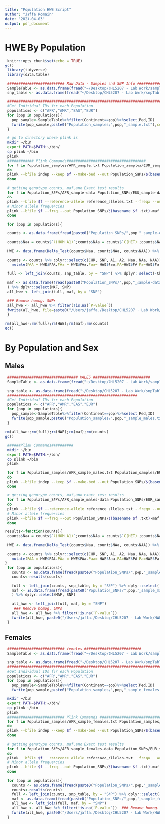 ```yaml
---
title: "Population HWE Script"
author: "Jaffa Romain"
date: "2023-04-03"
output: pdf_document
---
```


# HWE By Population 
```r
 knitr::opts_chunk$set(echo = TRUE)
gc()
 library(tidyverse)
 library(data.table)
```

```r
 ########################## Raw Data - Samples and SNP Info #########################
 SampleTable <- as.data.frame(fread("~/Desktop/CHL5207 - Lab Work/sampleTable.txt")) %>% filter(Omni1738 == 1)
 snp_table <- as.data.frame(fread("~/Desktop/CHL5207 - Lab Work/snpTable.txt")) %>% dplyr::select(c(Chr, SNP, GRCh37))

 ##########################################################################
 #Get Individual IDs for each Population
 populations <- c("AFR","AMR","EAS","EUR")
 for (pop in populations){
   pop_sample<-SampleTable%>%filter(Continent==pop)%>%select(Ped,ID)
   fwrite(pop_sample,paste0("Population_samples/",pop,"_sample.txt"),col.names = F,quote = F, row.names = F,sep="\t")
 }

```

```bash
 # go to directory where plink is
 mkdir ~/bin
 export PATH=$PATH:~/bin/
 cp plink ~/bin
 plink
 ############ Plink Commands####################################
 for f in Population_samples/AFR_sample.txt Population_samples/EUR_sample.txt  Population_samples/EAS_sample.txt  Population_samples/AMR_sample.txt 
 do
 plink --bfile indep --keep $f --make-bed --out Population_SNPs/$(basename $f .txt)-data
 done

 # getting genotype counts, maf,and Exact test results
 for f in Population_SNPs/AFR_sample-data Population_SNPs/EUR_sample-data  Population_SNPs/EAS_sample-data Population_SNPs/AMR_sample-data
 do
 plink --bfile $f --reference-allele reference_alleles.txt --freqx --out  Population_SNPs/$(basename $f .txt)-freq
 # Minor allele frequencies
 plink --bfile $f --freq --out Population_SNPs/$(basename $f .txt)-maf
 done
```

```r
 for (pop in populations){

 counts <- as.data.frame(fread(paste0("Population_SNPs/",pop,"_sample-data-freq.frqx")))

 counts$Naa = counts$`C(HOM A1)`;counts$NAa = counts$`C(HET)`;counts$NAA = counts$`C(HOM A2)`

 HWE <- data.frame(Delta_Test(counts$Naa, counts$NAa, counts$NAA)) %>% mutate(`-log10(P-value - Delta)` = -log10(Delta_p_val))

 counts <- counts %>% dplyr::select(c(CHR, SNP, A1, A2, Naa, NAa, NAA)) %>% 
   mutate(PAA = HWE$PAA,PAa = HWE$PAa,Paa= HWE$Paa,PA=HWE$PA,Pa=HWE$Pa,Delta = HWE$delta,se= HWE$se,`P-value` = HWE$Delta_p_val,`-log10P` = HWE$`-log10(P-value - Delta)`)

 full <- left_join(counts, snp_table, by = "SNP") %>% dplyr::select(-Chr)  %>% filter(CHR != 24&CHR!=26)
 
 maf <- as.data.frame(fread(paste0("Population_SNPs/",pop,"_sample-data-maf.frq"))
 ) %>% dplyr::select(MAF, SNP)
 all_hwe <- left_join(full, maf, by = "SNP")
 
 ### Remove homog. SNPs
 all_hwe <- all_hwe %>% filter(!is.na(`P-value`))  
 fwrite(all_hwe, file=paste0("/Users/jaffa./Desktop/CHL5207 - Lab Work/HWE Results/HWE_results_",pop,".txt"), col.names = T, quote = F,  row.names = F, sep = "\t")
 }
```

```r
rm(all_hwe);rm(full);rm(HWE);rm(maf);rm(counts)
gc()
```

# By Population and Sex
## Males
```r
 ################################ MALES ########################## 
 SampleTable <- as.data.frame(fread("~/Desktop/CHL5207 - Lab Work/sampleTable.txt")) %>% filter(Omni1738 == 1)%>%filter(PedSex==1)

 snp_table <- as.data.frame(fread("~/Desktop/CHL5207 - Lab Work/snpTable.txt")) %>% dplyr::select(c(Chr, SNP, GRCh37))
 ###########################################################
 #Get Individual IDs for each Population
 populations <- c("AFR","AMR","EAS","EUR")
 for (pop in populations){
   pop_sample<-SampleTable%>%filter(Continent==pop)%>%select(Ped,ID)
   fwrite(pop_sample,paste0("Population_samples/",pop,"_sample_males.txt"),col.names = F,quote = F, row.names = F,sep="\t")
 }
 
rm(all_hwe);rm(full);rm(HWE);rm(maf);rm(counts)
gc()
```

```bash
 ######Plink Commands##########
 mkdir ~/bin
 export PATH=$PATH:~/bin/
 cp plink ~/bin
 plink

 for f in Population_samples/AFR_sample_males.txt Population_samples/EUR_sample_males.txt  Population_samples/EAS_sample_males.txt  Population_samples/AMR_sample_males.txt 
 do
 plink --bfile indep --keep $f --make-bed --out Population_SNPs/$(basename $f .txt)-data
 done

 # getting genotype counts, maf,and Exact test results
 for f in Population_SNPs/AFR_sample_males-data Population_SNPs/EUR_sample_males-data  Population_SNPs/EAS_sample_males-data Population_SNPs/AMR_sample_males-data
 do
 plink --bfile $f --reference-allele reference_alleles.txt --freqx --out  Population_SNPs/$(basename $f .txt)-freq
 # Minor allele frequencies
 plink --bfile $f --freq --out Population_SNPs/$(basename $f .txt)-maf
 done
```

```r
results<-function(counts){
 counts$Naa = counts$`C(HOM A1)`;counts$NAa = counts$`C(HET)`;counts$NAA = counts$`C(HOM A2)`

 HWE <- data.frame(Delta_Test(counts$Naa, counts$NAa, counts$NAA)) %>% mutate(`-log10(P-value - Delta)` = -log10(Delta_p_val))

 counts <- counts %>% dplyr::select(c(CHR, SNP, A1, A2, Naa, NAa, NAA)) %>% 
   mutate(PAA = HWE$PAA,PAa = HWE$PAa,Paa= HWE$Paa,PA=HWE$PA,Pa=HWE$Pa,Delta = HWE$delta,se= HWE$se,`P-value` = HWE$Delta_p_val,`-log10P` = HWE$`-log10(P-value - Delta)`)
}
 for (pop in populations){
   counts <- as.data.frame(fread(paste0("Population_SNPs/",pop,"_sample_males-data-freq.frqx")))
   counts<-results(counts)

   full <- left_join(counts, snp_table, by = "SNP") %>% dplyr::select(-Chr)  %>% filter(CHR != 24, CHR != 26)
   maf <- as.data.frame(fread(paste0("Population_SNPs/",pop,"_sample_males-data-maf.frq"))
   ) %>% dplyr::select(MAF, SNP)

   all_hwe <- left_join(full, maf, by = "SNP")
    ### Remove homog. SNPs
   all_hwe <- all_hwe %>% filter(!is.na(`P-value`)) 
   fwrite(all_hwe, paste0("/Users/jaffa./Desktop/CHL5207 - Lab Work/HWE Results/HWE_results_",pop,"_males.txt"), col.names = T, quote = F,  row.names = F, sep = "\t")
 }
```

## Females
```r
 ########################## females ########################## 
 SampleTable <- as.data.frame(fread("~/Desktop/CHL5207 - Lab Work/sampleTable.txt")) %>% filter(Omni1738 == 1)%>%filter(PedSex==2)

 snp_table <- as.data.frame(fread("~/Desktop/CHL5207 - Lab Work/snpTable.txt")) %>% dplyr::select(c(Chr, SNP, GRCh37, CallRate))
 ##########################################################################
 #Get Individual IDs for each Population
 populations <- c("AFR","AMR","EAS","EUR")
 for (pop in populations){
   pop_sample<-SampleTable%>%filter(Continent==pop)%>%select(Ped,ID)
   fwrite(pop_sample,paste0("Population_samples/",pop,"_sample_females.txt"),col.names = F,quote = F, row.names = F,sep="\t")}
```

```bash
 mkdir ~/bin
 export PATH=$PATH:~/bin/
 cp plink ~/bin
 plink
 ########################## Plink Commands ####################################
 for f in Population_samples/AFR_sample_females.txt Population_samples/EUR_sample_females.txt  Population_samples/EAS_sample_females.txt  Population_samples/AMR_sample_females.txt 
 do
 plink --bfile indep --keep $f --make-bed --out Population_SNPs/$(basename $f .txt)-data
 done

 # getting genotype counts, maf,and Exact test results
 for f in Population_SNPs/AFR_sample_females-data Population_SNPs/EUR_sample_females-data  Population_SNPs/EAS_sample_females-data Population_SNPs/AMR_sample_females-data
 do
 plink --bfile $f --reference-allele reference_alleles.txt --freqx --out  Population_SNPs/$(basename $f .txt)-freq
 # Minor allele frequencies
 plink --bfile $f --freq --out Population_SNPs/$(basename $f .txt)-maf
 done
```

```r
 for (pop in populations){
   counts <- as.data.frame(fread(paste0("Population_SNPs/",pop,"_sample_females-data-freq.frqx")))
   counts<-results(counts)
   full <- left_join(counts, snp_table, by = "SNP") %>% dplyr::select(-Chr)  %>% filter(CHR != 24&CHR!=26)
   maf <- as.data.frame(fread(paste0("Population_SNPs/",pop,"_sample_females-data-maf.frq"))) %>% dplyr::select(MAF, SNP)
   all_hwe <- left_join(full, maf, by = "SNP")
   all_hwe <- all_hwe %>% filter(!is.na(`P-value`))  ### Remove homog. SNPs
   fwrite(all_hwe, paste0("/Users/jaffa./Desktop/CHL5207 - Lab Work/HWE Results/HWE_results_",pop,"_females.txt"), col.names = T, quote = F,  row.names = F, sep = "\t")
 }
```

